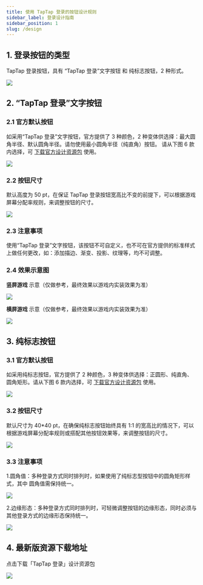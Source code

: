 ```yaml
---
title: 使用 TapTap 登录的按钮设计规则
sidebar_label: 登录设计指南
sidebar_position: 1
slug: /design
---
```



## 1. 登录按钮的类型

TapTap 登录按钮，具有 “TapTap 登录”文字按钮 和 纯标志按钮，2 种形式。

![](https://img.tapimg.com/market/images/497ed7588b1b8f786a9825927c856c77.png)

## 2. “TapTap 登录”文字按钮

### 2.1 官方默认按钮

如采用“TapTap 登录”文字按钮，官方提供了 3 种颜色，2 种变体供选择：最大圆角半径、默认圆角半径。<Red>请勿使用最小圆角半径（纯直角）按钮。</Red> 请从下图 6 款内选择，可 [下载官方设计资源包](https://assets.tapimg.com/img/TapTap_Login_Source.zip) 使用。

![](https://img.tapimg.com/market/images/331ab8b8aee2933a57250ea54b47be63.png)

### 2.2 按钮尺寸

默认高度为 50 pt，在保证 TapTap 登录按钮宽高比不变的前提下，可以根据游戏屏幕分配率规则，来调整按钮的尺寸。

![](https://img.tapimg.com/market/images/3174489b6242f0f99b78fa42615e89c9.png)

### 2.3 注意事项

<Red>使用“TapTap 登录”文字按钮，该按钮不可自定义，也不可在官方提供的标准样式上做任何更改，如：添加描边、渐变、投影、纹理等，均不可调整。</Red>


### 2.4 效果示意图

**竖屏游戏** 示意（仅做参考，最终效果以游戏内实装效果为准）

![](https://img.tapimg.com/market/images/1745e047a07d0595d32ed32a3d41480d.png)


**横屏游戏** 示意（仅做参考，最终效果以游戏内实装效果为准）

![](https://img.tapimg.com/market/images/2e50d673b97a06c472b0303a2d9acd62.png)

## 3. 纯标志按钮

### 3.1 官方默认按钮

如采用纯标志按钮，官方提供了 2 种颜色，3 种变体供选择：正圆形、纯直角、圆角矩形。请从下图 6 款内选择，可 [下载官方设计资源包](https://assets.tapimg.com/img/TapTap_Login_Source.zip) 使用。

![](https://img.tapimg.com/market/images/41779fce61088c612cef64de3d7d7fda.png)

### 3.2 按钮尺寸

默认尺寸为 40*40 pt，在确保纯标志按钮始终具有 1:1 的宽高比的情况下，可以根据游戏屏幕分配率规则或搭配其他按钮效果等，来调整按钮的尺寸。

![](https://img.tapimg.com/market/images/e9fdf5e51add4f35fe86934ef611826d.png)

### 3.3 注意事项

1.圆角值：多种登录方式同时排列时，如果使用了纯标志型按钮中的圆角矩形样式，其中 圆角值需保持统一。

![](https://img.tapimg.com/market/images/53fd05dc67347cd2f6b6cea3b0a3b3af.png)

2.边缘形态：多种登录方式同时排列时，可轻微调整按钮的边缘形态，同时必须与其他登录方式的边缘形态保持统一。

![](https://img.tapimg.com/market/images/a513b156c47297d29844b911e9174eab.png)


## 4. 最新版资源下载地址

点击下载「TapTap 登录」设计资源包

<a href="https://assets.tapimg.com/img/TapTap_Login_Source.zip" download>
    <img src="https://img.tapimg.com/market/images/2c6e1387d7366ca607e16f13991f587c.png" style={{width: "128px", height: "36px"}}/>
</a>
